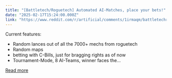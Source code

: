 ```yaml
---
title: "[Battletech/Roguetech] Automated AI-Matches, place your bets!"
date: "2025-02-17T15:24:00.000Z"
link: "https://www.reddit.com/r/artificial/comments/1irmaqm/battletechroguetech_automated_aimatches_place/"
---
```


Current features:
 - Random lances out of all the 7000+ mechs from roguetech
 - Random maps
 - betting with C-Bills, just for bragging rights as of now
 - Tournament-Mode, 8 AI-Teams, winner faces the...

[Read more](https://www.reddit.com/r/artificial/comments/1irmaqm/battletechroguetech_automated_aimatches_place/)
